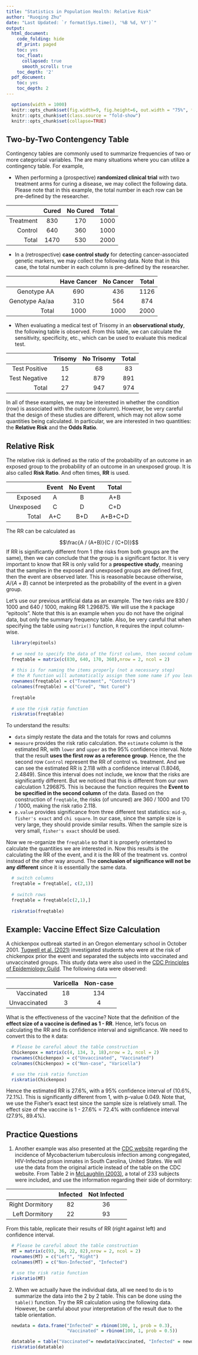 ```yaml
---
title: "Statistics in Population Health: Relative Risk"
author: "Ruoqing Zhu"
date: "Last Updated: `r format(Sys.time(), '%B %d, %Y')`"
output:
  html_document:
    code_folding: hide
    df_print: paged
    toc: yes
    toc_float:
      collapsed: true
      smooth_scroll: true
    toc_depth: '2'
  pdf_document:
    toc: yes
    toc_depth: 2
---
```


```r
  options(width = 1000)
  knitr::opts_chunk$set(fig.width=9, fig.height=6, out.width = "75%", fig.align = 'center')
  knitr::opts_chunk$set(class.source = "fold-show")
  knitr::opts_chunk$set(collapse=TRUE)
```

## Two-by-Two Contengency Table 

Contingency tables are commonly used to summarize frequencies of two or more categorical variables. The are many situations where you can utilize a contingency table. For example, 

  * When performing a (prospective) __randomized clinical trial__ with two treatment arms for curing a disease, we may collect the following data. Please note that in this example, the total number in each row can be pre-defined by the researcher. 
  
$\quad$       | Cured | No Cured | Total
-----: | :----: | :----: | :----:
Treatment | 830 | 170 | 1000
Control | 640  | 360 | 1000
Total | 1470 | 530 | 2000

  * In a (retrospective) __case control study__ for detecting cancer-associated genetic markers, we may collect the following data. Note that in this case, the total number in each column is pre-defined by the researcher. 
  
$\quad$       | Have Cancer | No Cancer | Total
-----: | :----: | :----: | :----:
Genotype AA | 690 | 436 | 1126
Genotype Aa/aa | 310  | 564 | 874
Total | 1000 | 1000 | 2000  
  
  * When evaluating a medical test of Trisomy in an __observational study__, the following table is observed. From this table, we can calculate the sensitivity, specificity, etc., which can be used to evaluate this medical test.
    
$\quad$       | Trisomy | No Trisomy | Total
-----: | :----: | :----: | :----:
Test Positive   | 15 | 68 | 83
Test Negative  | 12  | 879 | 891
Total | 27 | 947 | 974  

In all of these examples, we may be interested in whether the condition (row) is associated with the outcome (column). However, be very careful that the design of these studies are different, which may not allow some quantities being calculated. In particular, we are interested in two quantities: the __Relative Risk__ and the __Odds Ratio__. 

## Relative Risk

The relative risk is defined as the ratio of the probability of an outcome in an exposed group to the probability of an outcome in an unexposed group. It is also called __Risk Ratio__. And often times, __RR__ is used. 

$\quad$       | Event | No Event | Total
-----: | :----: | :----: | :----:
Exposed | A | B | A+B
Unexposed | C  | D | C+D
Total | A+C | B+D | A+B+C+D

The RR can be calculated as 

$$\frac{A / (A+B)}{C / (C+D)}$$
If RR is significantly different from 1 (the risks from both groups are the same), then we can conclude that the group is a significant factor. It is very important to know that RR is only valid for a **prospective study**, meaning that the samples in the exposed and unexposed groups are defined first, then the event are observed later. This is reasonable because otherwise, $A / (A+B)$ cannot be interpreted as the probability of the event in a given group. 

Let's use our previous artificial data as an example. The two risks are 830 / 1000 and 640 / 1000, making RR 1.296875. We will use the `R` package "epitools". Note that this is an example when you do not have the original data, but only the summary frequency table. Also, be very careful that when specifying the table using `matrix()` function, `R` requires the input column-wise. 

```r
  library(epitools)
  
  # we need to specify the data of the first column, then second column
  freqtable = matrix(c(830, 640, 170, 360),nrow = 2, ncol = 2)
  
  # this is for naming the items properly (not a necessary step)
  # the R function will automatically assign them some name if you leave them empty. 
  rownames(freqtable) = c("Treatment", "Control")
  colnames(freqtable) = c("Cured", "Not Cured")  
  
  freqtable
  
  # use the risk ratio function
  riskratio(freqtable)
```

To understand the results: 
  
  * `data` simply restate the data and the totals for rows and columns
  * `measure` provides the risk ratio calculation. the `estimate` column is the estimated RR, with `lower` and `upper` as the 95% confidence interval. Note that the result __uses the first row as a reference group__. Hence, the the second row `Control` represent the RR of control vs. treatment. And we can see the estimated RR is 2.118 with a confidence interval (1.8046, 2.4849). Since this interval does not include, we know that the risks are significantly different. But we noticed that this is different from our own calculation 1.296875. This is because the function requires the __Event to be specified in the second column__ of the data. Based on the construction of `freqtable`, the risks (of uncured) are 360 / 1000 and 170 / 1000, making the risk ratio 2.118. 
  * `p.value` provides significance from three different test statistics: `mid-p`, `fisher's exact` and `chi square`. In our case, since the sample size is very large, they should provide similar results. When the sample size is very small, `fisher's exact` should be used. 

Now we re-organize the `freqtable` so that it is properly orientated to calculate the quantities we are interested in. Now this results is the calculating the RR of the event, and it is the RR of the treatment vs. control instead of the other way around. The __conclusion of significance will not be any different__ since it is essentially the same data. 

```r
  # switch columns
  freqtable = freqtable[, c(2,1)]
  
  # switch rows 
  freqtable = freqtable[c(2,1),]
  
  riskratio(freqtable)
```

## Example: Vaccine Effect Size Calculation 

A chickenpox outbreak started in an Oregon elementary school in October 2001. [Tugwell et al. (2021)](https://teazrq.github.io/Stat-PopHealth/papers/Tugwell2004Chickenpox.pdf) investigated students who were at the risk of chickenpox prior the event and separated the subjects into vaccinated and unvaccinated groups. This study data were also used in the [CDC Principles of Epidemiology Guild](https://www.cdc.gov/csels/dsepd/ss1978/lesson3/section5.html). The following data were observed: 

$\quad$       | Varicella | Non-case
-----:        | :----:    | :----: 
Vaccinated    | 18        | 134 
Unvaccinated  | 3         | 4

What is the effectiveness of the vaccine? Note that the definition of the __effect size of a vaccine is defined as 1 - RR__. Hence, let's focus on calculating the RR and its confidence interval and significance. We need to convert this to the `R` data:

```r
  # Please be careful about the table construction
  Chickenpox = matrix(c(4, 134, 3, 18),nrow = 2, ncol = 2)
  rownames(Chickenpox) = c("Unvaccinated", "Vaccinated")
  colnames(Chickenpox) = c("Non-case", "Varicella")  

  # use the risk ratio function
  riskratio(Chickenpox)
```

Hence the estimated RR is 27.6%, with a 95% confidence interval of (10.6%, 72.1%). This is significantly different from 1, with p-value 0.049. Note that, we use the Fisher's exact test since the sample size is relatively small. The effect size of the vaccine is 1 - 27.6% = 72.4% with confidence interval (27.9%, 89.4%). 

## Practice Questions 

  1. Another example was also presented at the [CDC website](https://www.cdc.gov/csels/dsepd/ss1978/Lesson3/Section5.html) regarding the incidence of Mycobacterium tuberculosis infection among congregated, HIV-Infected prison inmates in South Carolina, United States. We will use the data from the original article instead of the table on the CDC website. From Table 2 in [McLaughlin (2003)](https://teazrq.github.io/Stat-PopHealth/papers/McLaughlin2003Extensive.pdf), a total of 233 subjects were included, and use the information regarding their side of dormitory:
  
$\quad$           | Infected  | Not Infected
-----:            | :----:    | :----: 
Right Dormitory   | 82        | 36
Left Dormitory    | 22        | 93 

From this table, replicate their results of RR (right against left) and confidence interval. 

```r
  # Please be careful about the table construction
  MT = matrix(c(93, 36, 22, 82),nrow = 2, ncol = 2)
  rownames(MT) = c("Left", "Right")
  colnames(MT) = c("Non-Infected", "Infected")

  # use the risk ratio function
  riskratio(MT)
```

  2. When we actually have the individual data, all we need to do is to summarize the data into the 2 by 2 table. This can be done using the `table()` function. Try the RR calculation using the following data. However, be careful about your interpretation of the result due to the table orientation. 
  
```r
  newdata = data.frame("Infected" = rbinom(100, 1, prob = 0.3), 
                       "Vaccinated" = rbinom(100, 1, prob = 0.5))
```

```r
  datatable = table("Vaccinated"= newdata$Vaccinated, "Infected" = newdata$Infected)
  riskratio(datatable)
```  